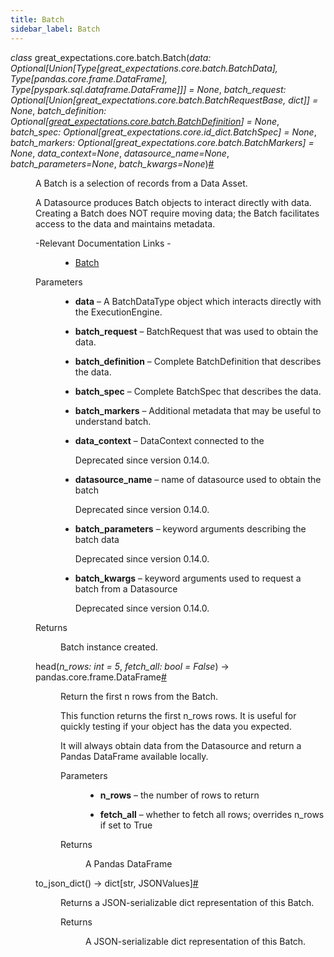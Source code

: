 ```yaml
---
title: Batch
sidebar_label: Batch
---
```



<section class="sphinx-api-doc" id="batch">

<dl class="py class">
<dt class="sig sig-object py" id="great_expectations.core.batch.Batch">
<em class="property"><span class="pre">class</span><span class="w"> </span></em><span class="sig-prename descclassname"><span class="pre">great_expectations.core.batch.</span></span><span class="sig-name descname"><span class="pre">Batch</span></span><span class="sig-paren">(</span><em class="sig-param"><span class="n"><span class="pre">data</span></span><span class="p"><span class="pre">:</span></span><span class="w"> </span><span class="n"><span class="pre">Optional</span><span class="p"><span class="pre">[</span></span><span class="pre">Union</span><span class="p"><span class="pre">[</span></span><span class="pre">Type</span><span class="p"><span class="pre">[</span></span><span class="pre">great_expectations.core.batch.BatchData</span><span class="p"><span class="pre">]</span></span><span class="p"><span class="pre">,</span></span><span class="w"> </span><span class="pre">Type</span><span class="p"><span class="pre">[</span></span><span class="pre">pandas.core.frame.DataFrame</span><span class="p"><span class="pre">]</span></span><span class="p"><span class="pre">,</span></span><span class="w"> </span><span class="pre">Type</span><span class="p"><span class="pre">[</span></span><span class="pre">pyspark.sql.dataframe.DataFrame</span><span class="p"><span class="pre">]</span></span><span class="p"><span class="pre">]</span></span><span class="p"><span class="pre">]</span></span></span><span class="w"> </span><span class="o"><span class="pre">=</span></span><span class="w"> </span><span class="default_value"><span class="pre">None</span></span></em>, <em class="sig-param"><span class="n"><span class="pre">batch_request</span></span><span class="p"><span class="pre">:</span></span><span class="w"> </span><span class="n"><span class="pre">Optional</span><span class="p"><span class="pre">[</span></span><span class="pre">Union</span><span class="p"><span class="pre">[</span></span><span class="pre">great_expectations.core.batch.BatchRequestBase</span><span class="p"><span class="pre">,</span></span><span class="w"> </span><span class="pre">dict</span><span class="p"><span class="pre">]</span></span><span class="p"><span class="pre">]</span></span></span><span class="w"> </span><span class="o"><span class="pre">=</span></span><span class="w"> </span><span class="default_value"><span class="pre">None</span></span></em>, <em class="sig-param"><span class="n"><span class="pre">batch_definition</span></span><span class="p"><span class="pre">:</span></span><span class="w"> </span><span class="n"><span class="pre">Optional</span><span class="p"><span class="pre">[</span></span><a class="reference internal" href="../../core/batch/BatchDefinition_class" title="great_expectations.core.batch.BatchDefinition"><span class="pre">great_expectations.core.batch.BatchDefinition</span></a><span class="p"><span class="pre">]</span></span></span><span class="w"> </span><span class="o"><span class="pre">=</span></span><span class="w"> </span><span class="default_value"><span class="pre">None</span></span></em>, <em class="sig-param"><span class="n"><span class="pre">batch_spec</span></span><span class="p"><span class="pre">:</span></span><span class="w"> </span><span class="n"><span class="pre">Optional</span><span class="p"><span class="pre">[</span></span><span class="pre">great_expectations.core.id_dict.BatchSpec</span><span class="p"><span class="pre">]</span></span></span><span class="w"> </span><span class="o"><span class="pre">=</span></span><span class="w"> </span><span class="default_value"><span class="pre">None</span></span></em>, <em class="sig-param"><span class="n"><span class="pre">batch_markers</span></span><span class="p"><span class="pre">:</span></span><span class="w"> </span><span class="n"><span class="pre">Optional</span><span class="p"><span class="pre">[</span></span><span class="pre">great_expectations.core.batch.BatchMarkers</span><span class="p"><span class="pre">]</span></span></span><span class="w"> </span><span class="o"><span class="pre">=</span></span><span class="w"> </span><span class="default_value"><span class="pre">None</span></span></em>, <em class="sig-param"><span class="n"><span class="pre">data_context</span></span><span class="o"><span class="pre">=</span></span><span class="default_value"><span class="pre">None</span></span></em>, <em class="sig-param"><span class="n"><span class="pre">datasource_name</span></span><span class="o"><span class="pre">=</span></span><span class="default_value"><span class="pre">None</span></span></em>, <em class="sig-param"><span class="n"><span class="pre">batch_parameters</span></span><span class="o"><span class="pre">=</span></span><span class="default_value"><span class="pre">None</span></span></em>, <em class="sig-param"><span class="n"><span class="pre">batch_kwargs</span></span><span class="o"><span class="pre">=</span></span><span class="default_value"><span class="pre">None</span></span></em><span class="sig-paren">)</span><a class="headerlink" href="#great_expectations.core.batch.Batch" title="Permalink to this definition">#</a>
</dt>
<dd>
<p>A Batch is a selection of records from a Data Asset.</p>
<p>A Datasource produces Batch objects to interact directly with data. Creating
a Batch does NOT require moving data; the Batch facilitates access to the
data and maintains metadata.</p>
<dl class="simple">
<dt>-Relevant Documentation Links
-</dt>
<dd><ul class="simple">
<li><p><a class="reference external" href="https://docs.greatexpectations.io/docs/terms/batch/">Batch</a></p></li>
</ul>
</dd>
</dl>
<dl class="field-list simple">
<dt class="field-odd">Parameters</dt>
<dd class="field-odd"><ul class="simple">
<li><p><strong>data</strong> – A BatchDataType object which interacts directly with the
ExecutionEngine.</p></li>
<li><p><strong>batch_request</strong> – BatchRequest that was used to obtain the data.</p></li>
<li><p><strong>batch_definition</strong> – Complete BatchDefinition that describes the data.</p></li>
<li><p><strong>batch_spec</strong> – Complete BatchSpec that describes the data.</p></li>
<li><p><strong>batch_markers</strong> – Additional metadata that may be useful to understand
batch.</p></li>
<li><p><strong>data_context</strong> – DataContext connected to the</p></li>
<div class="deprecated">
<p><span class="versionmodified deprecated">Deprecated since version 0.14.0.</span></p>
</div>
<li><p><strong>datasource_name</strong> – name of datasource used to obtain the batch</p></li>
<div class="deprecated">
<p><span class="versionmodified deprecated">Deprecated since version 0.14.0.</span></p>
</div>
<li><p><strong>batch_parameters</strong> – keyword arguments describing the batch data</p></li>
<div class="deprecated">
<p><span class="versionmodified deprecated">Deprecated since version 0.14.0.</span></p>
</div>
<li><p><strong>batch_kwargs</strong> – keyword arguments used to request a batch from a Datasource</p></li>
<div class="deprecated">
<p><span class="versionmodified deprecated">Deprecated since version 0.14.0.</span></p>
</div>
</ul>
</dd>
<dt class="field-even">Returns</dt>
<dd class="field-even">
<p>Batch instance created.</p>
</dd>
</dl>
<dl class="py method">
<dt class="sig sig-object py" id="great_expectations.core.batch.Batch.head">
<span class="sig-name descname"><span class="pre">head</span></span><span class="sig-paren">(</span><em class="sig-param"><span class="n"><span class="pre">n_rows</span></span><span class="p"><span class="pre">:</span></span><span class="w"> </span><span class="n"><span class="pre">int</span></span><span class="w"> </span><span class="o"><span class="pre">=</span></span><span class="w"> </span><span class="default_value"><span class="pre">5</span></span></em>, <em class="sig-param"><span class="n"><span class="pre">fetch_all</span></span><span class="p"><span class="pre">:</span></span><span class="w"> </span><span class="n"><span class="pre">bool</span></span><span class="w"> </span><span class="o"><span class="pre">=</span></span><span class="w"> </span><span class="default_value"><span class="pre">False</span></span></em><span class="sig-paren">)</span> <span class="sig-return"><span class="sig-return-icon">→</span> <span class="sig-return-typehint"><span class="pre">pandas.core.frame.DataFrame</span></span></span><a class="headerlink" href="#great_expectations.core.batch.Batch.head" title="Permalink to this definition">#</a>
</dt>
<dd>
<p>Return the first n rows from the Batch.</p>
<p>This function returns the first n_rows rows. It is useful for quickly testing
if your object has the data you expected.</p>
<p>It will always obtain data from the Datasource and return a Pandas
DataFrame available locally.</p>
<dl class="field-list simple">
<dt class="field-odd">Parameters</dt>
<dd class="field-odd"><ul class="simple">
<li><p><strong>n_rows</strong> – the number of rows to return</p></li>
<li><p><strong>fetch_all</strong> – whether to fetch all rows; overrides n_rows if set to True</p></li>
</ul>
</dd>
<dt class="field-even">Returns</dt>
<dd class="field-even">
<p>A Pandas DataFrame</p>
</dd>
</dl>
</dd></dl>
<dl class="py method">
<dt class="sig sig-object py" id="great_expectations.core.batch.Batch.to_json_dict">
<span class="sig-name descname"><span class="pre">to_json_dict</span></span><span class="sig-paren">(</span><span class="sig-paren">)</span> <span class="sig-return"><span class="sig-return-icon">→</span> <span class="sig-return-typehint"><span class="pre">dict</span><span class="p"><span class="pre">[</span></span><span class="pre">str</span><span class="p"><span class="pre">,</span></span><span class="w"> </span><span class="pre">JSONValues</span><span class="p"><span class="pre">]</span></span></span></span><a class="headerlink" href="#great_expectations.core.batch.Batch.to_json_dict" title="Permalink to this definition">#</a>
</dt>
<dd>
<p>Returns a JSON-serializable dict representation of this Batch.</p>
<dl class="field-list simple">
<dt class="field-odd">Returns</dt>
<dd class="field-odd">
<p>A JSON-serializable dict representation of this Batch.</p>
</dd>
</dl>
</dd></dl>
</dd></dl>
</section>